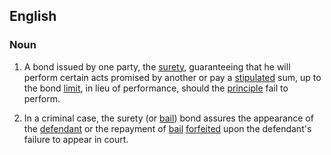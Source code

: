 ==English==

===Noun===
{{en-noun}}

# {{lb|en|legal}} A bond issued by one party, the [[surety]], guaranteeing that he will perform certain acts promised by another or pay a [[stipulated]] sum, up to the bond [[limit]], in lieu of performance, should the [[principle]] fail to perform.
# {{lb|en|legal}} In a criminal case, the surety (or [[bail]]) bond assures the appearance of the [[defendant]] or the repayment of [[bail]] [[forfeited]] upon the defendant's failure to appear in court.